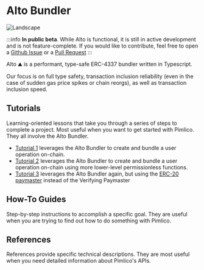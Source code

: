 # Alto Bundler

![Landscape](/alto.png)

:::info
**In public beta**.
While Alto is functional, it is still in active development and is not feature-complete. If you would like to contribute, feel free to open a [Github Issue](https://github.com/pimlicolabs/alto/issues) or a [Pull Request](https://github.com/pimlicolabs/alto/pulls)
:::

Alto ⛰️ is a performant, type-safe ERC-4337 bundler written in Typescript.

Our focus is on full type safety, transaction inclusion reliability (even in the case of sudden gas price spikes or chain reorgs), as well as transaction inclusion speed.

## Tutorials

Learning-oriented lessons that take you through a series of steps to complete a project. Most useful when you want to get started with Pimlico. They all involve the Alto Bundler. 

- [Tutorial 1](/permissionless/tutorial/tutorial-1) leverages the Alto Bundler to create and bundle a user operation on-chain.
- [Tutorial 2](/permissionless/tutorial/tutorial-2) leverages the Alto Bundler to create and bundle a user operation on-chain using more lower-level permissionless functions.
- [Tutorial 3](/permissionless/tutorial/tutorial-3) leverages the Alto Bundler again, but using the [ERC-20 paymaster](/paymaster/erc20-paymaster) instead of the Verifying Paymaster

## How-To Guides

Step-by-step instructions to accomplish a specific goal. They are useful when you are trying to find out how to do something with Pimlico.

## References

References provide specific technical descriptions. They are most useful when you need detailed information about Pimlico's APIs.